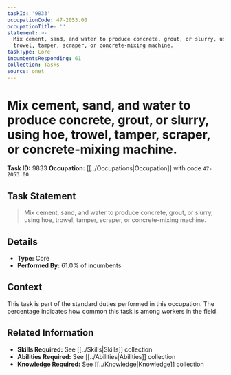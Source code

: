 ```yaml
---
taskId: '9833'
occupationCode: 47-2053.00
occupationTitle: ''
statement: >-
  Mix cement, sand, and water to produce concrete, grout, or slurry, using hoe,
  trowel, tamper, scraper, or concrete-mixing machine.
taskType: Core
incumbentsResponding: 61
collection: Tasks
source: onet
---
```

# Mix cement, sand, and water to produce concrete, grout, or slurry, using hoe, trowel, tamper, scraper, or concrete-mixing machine.

**Task ID:** 9833
**Occupation:** [[../Occupations|Occupation]] with code `47-2053.00`

## Task Statement

> Mix cement, sand, and water to produce concrete, grout, or slurry, using hoe, trowel, tamper, scraper, or concrete-mixing machine.

## Details

- **Type:** Core
- **Performed By:** 61.0% of incumbents

## Context

This task is part of the standard duties performed in this occupation. The percentage indicates how common this task is among workers in the field.

## Related Information

- **Skills Required:** See [[../Skills|Skills]] collection
- **Abilities Required:** See [[../Abilities|Abilities]] collection
- **Knowledge Required:** See [[../Knowledge|Knowledge]] collection
